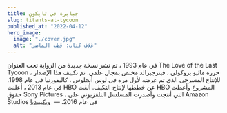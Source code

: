 ```yaml
---
title: جبابرة في تايكون
slug: titants-at-tycoon
published_at: "2022-04-12"
hero_image:
  image: "./cover.jpg"
  alt: "غلاف كتاب: قطب الماضي"
---
```


في عام 1993 ، تم نشر نسخة جديدة من الرواية تحت العنوان
The Love of the Last Tycoon ، حرره ماثيو بروكولي ، فيتزجيرالد
مختص بمجال علمي. تم تكييف هذا الإصدار للإنتاج المسرحي الذي تم عرضه لأول مرة في
لوس أنجلوس ، كاليفورنيا في عام 1998. في عام 2013 ، أعلنت HBO عن خططها لإنتاج
التكيف. ألغت HBO المشروع وأعطت حقوق Sony Pictures ،
التي أنتجت وأصدرت المسلسل التلفزيوني على Amazon Studios في عام 2016. — 
[ويكيبيديا](https://en.wikipedia.org/wiki/The_Last_Tycoon)
